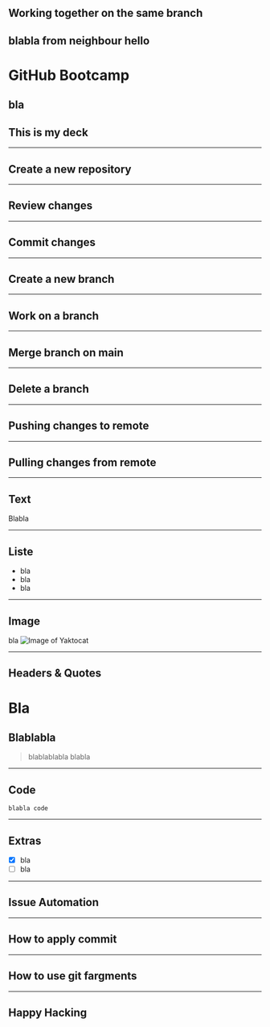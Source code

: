 <!-- deck.mdx -->


## Working together on the same branch
blabla from neighbour
hello
---

# GitHub Bootcamp
bla
---

## This is my deck

---

## Create a new repository

---

## Review changes

--- 

## Commit changes

---

## Create a new branch

---

## Work on a branch

---

## Merge branch on main

---

## Delete a branch

---

## Pushing changes to remote

---

## Pulling changes from remote

---

## Text
Blabla

---

## Liste
- bla
- bla
- bla

---

## Image
bla
![Image of Yaktocat](https://octodex.github.com/images/yaktocat.png)

---

## Headers & Quotes
# Bla
## Blablabla

> blablablabla
> blabla

---

## Code

``` blabla code ```

---

## Extras

- [x] bla
- [ ] bla

---

## Issue Automation

---

## How to apply commit

---

## How to use git fargments

---

## Happy Hacking


